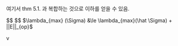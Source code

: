 



여기서 thm 5.1. 과 복합하는 것으로 이하를 얻을 수 있음.



























































$$
\begin{align}

\lambda_{max} (\hat \Sigma) &= \max_{v \in \mathbb^{d-1}} v'(\Sigma + E)v

\\

&\le \lambda_{max}(\Sigma) + ||E||_{op}

\end{align}
$$
$\lambda_{max} (\Sigma) &\le \lambda_{max}(\hat \Sigma) + ||E||_{op}$






















































































































































































































































































































































































v